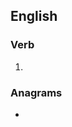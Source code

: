 ==English==

===Verb===
{{head|en|verb form}}

# {{en-past of|satirize}}

===Anagrams===
* {{anagrams|en|a=adeiirstz|triazides}}